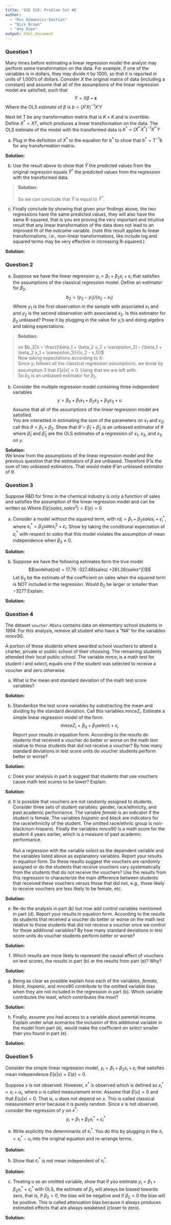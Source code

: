 ```yaml
---
title: 'GSE 520: Problem Set #6'
author: 
  - "Rus Adamovics-Davtian"
  - "Nick Brown"
  - "Amy Ozee"
output: html_document
---
```


### Question 1

Many times before estimating a linear regression model the analyst may perform some transformation on the data.  For example, if one of the variables is in dollars, they may divide it by 1000, so that it is reported in units of 1,000's of dollars.  Consider $X$ the original matrix of data (including a constant) and assume that all of the assumptions of the linear regression model are satisfied, such that 
$$Y = X \beta + \pmb \varepsilon$$
Where the OLS estimate of $\beta$ is $b = (X'X)^{-1}X'Y$

Next let $\text{T}$ be any transformation matrix that is $K \times K$ and is invertible.  
Define $X^* = X \text{T}$, which produces a linear transformation on the data.  The OLS estimate of the model with the transformed data is $b^* = (X^{*'} X^{*})^{-1} X^{*'} Y$

a. Plug in the definition of $X^*$ to the equation for $b^*$ to show that $b^* = \text{T}^{-1} b$ for any transformation matrix.

**Solution:**  
\begin{align*}
X^* = & X \text{T} \\
b^* = & (X^{*'} X^{*})^{-1} X^{*'} Y \\
= & ((X \text{T})' (X \text{T}))^{-1} (X \text{T})' Y \\
= & ((X)'(\text{T})' (X)(\text{T}))^{-1} (X)'(\text{T}) Y \\
= & (X' X)^{-1}(X)'Y ((\text{T})'(\text{T}))^{-1}(\text{T}) \\
= & b (\text{T}')^{-1}(\text{T})^{-1}(\text{T}) \\
= & \text{T}^{-1} b \\
\end{align*}

b. Use the result above to show that $\widehat{Y}$ the predicted values from the original regression equals $\widehat{Y}^*$ the predicted values from the regression with the transformed data.

>**Solution:**  
\begin{align*}
\widehat{Y} = & Xb \\
\widehat{Y}^* = & X^* b^*\\
= & (X \text{T}) (\text{T}^{-1}b) \\
= & X (\text{T} \text{T}^{-1}) b \\
= & X (I) b \\
= & Xb \\
\end{align*}  
So we can conclude that $\widehat{Y}$ is equal to $\widehat{Y}^*$.

c. Finally conclude by showing that given your findings above, the two regressions have the same predicted values, they will also have the same R-squared, that is you are proving the very important and intuitive result that any linear transformation of the data does not lead to an improved fit of the outcome variable. (note this result applies to linear transformations, i.e., non-linear transformations, like include log and squared terms may be very effective in increasing R-squared.)

**Solution:**  
\begin{align*}
SSR = & \sum_{i=1}^{n}(\widehat{y_i} - \bar{y})^{2} \\
SST = & \sum_{i=1}^{n}(y_i - \bar{y})^2 \\
R^{2} = & \frac{SSR}{SST} \\
= & \frac{\sum_{i=1}^{n}(\widehat{y_i} - \bar{y})^{2}}{\sum_{i=1}^{n}(y_i - \bar{y})^2} \\
\end{align*}


### Question 2

a.  Suppose we have the linear regression $y_i =  \beta_1 + \beta_2 x_i + \varepsilon_i$ that satisfies the assumptions of the classical regression model.  Define an estimator for $\beta_2$, 
$$b_2 = (y_2 - y_1) /(x_2 - x_1)$$
Where $y_1$ is the first observation in the sample with associated $x_1$ and and $y_2$ is the second observation with associated $x_2$.  Is this estimator for $\beta_2$ unbiased? Prove it by plugging in the value for $y_i$'s and doing algebra and taking expectations.

>**Solution:**  
\begin{align*}
b_2 = & \frac{(y_2 - y_1)}{(x_2 -x_1)} \\
b_2 = & \frac{(\beta_1 + \beta_2 x_2 + \varepsilon_2) - (\beta_1 + \beta_2 x_1 + \varepsilon_1)}{(x_2 - x_1)} \\
= & \frac{\beta_2 (x_2-x_1) + (\varepsilon_2 - \varepsilon_1)}{x_2 - x_1} \\
= & \beta_2 + \frac{\varepsilon_2 - \varepsilon_1}{x_2 - x_1} \\
\end{align*}  
so $b_2|X = \frac{(\beta_1 + \beta_2 x_2 + \varepsilon_2) - (\beta_1 + \beta_2 x_1 + \varepsilon_1)}{(x_2 - x_1)}$  
Now taking expectations according to X:
\begin{align*}
E[b_2|X] = & E[\frac{(\beta_1 + \beta_2 x_2 + \varepsilon_2) - (\beta_1 + \beta_2 x_1 + \varepsilon_1)}{(x_2 - x_1)} | X] \\
= & E[\beta_2 |X] + E[\frac{\varepsilon_2 - \varepsilon_1}{x_2 - x_1} | X] \\
\end{align*}  
Since $y_i$ follows all the classical regression assumptions, we know by assumption 3 that $E[\varepsilon|x] = 0$. Using that we are left with:
\begin{align*}
E[b_2 |X] = & E[\beta_2 |X] + E[\frac{0 - 0}{x_2 - x_1} | X] \\
= & E[\beta_2 |X] \\
= & \beta_2 \\
\end{align*}  
\begin{align*}
E(b_2) = & E_X[E(b_2)|X] \\
= & E_X (\beta_2) \\
= & \beta_2 \\
\end{align*}
So $b_2$ is an unbiased estimator for $\beta_2$.

b.  Consider the multiple regression model containing three independent variables
$$y = \beta_0 + \beta_1 x_1 + \beta_2 x_2 + \beta_3 x_3 + u$$
Assume that all of the assumptions of the linear regression model are satisfied.  
You are interested in estimating the sum of the parameters on $x_1$ and $x_2$; call this $\theta = \beta_1 + \beta_2$.  Show that $\hat{\theta} = \hat{\beta}_1 + \hat{\beta}_2$ is an unbiased estimator of $\theta$ where $\hat{\beta}_1$ and $\hat{\beta}_2$ are the OLS estimates of a regression of $x_1$, $x_2$, and $x_3$ on $y$.

**Solution:**  
We know from the assumptions of the linear regression model and the previous question that the estimators of $\beta$ are unbiased. Therefore $\hat{\theta}$ is the sum of two unbiased estimators. That would make $\hat{\theta}$ an unbiased estimator of $\theta$. 


### Question 3

Suppose R\&D for firms in the chemical industry is only a function of sales and satisfies the assumption of the linear regression model and can be written as
\begin{align*}
rd_i = \beta_1 + \beta_2 sales_i + \beta_3 sales^2_i + \varepsilon_i
\end{align*}
Where $E(\varepsilon | sales, sales^2) = E(\varepsilon ) = 0$

a. Consider a model without the squared term, with $rd_i = \beta_1 + \beta_2 sales_i + \varepsilon_i^*$, where $\varepsilon_i^* = \beta_3 sales^2_i + \varepsilon_i$.  Show by taking the conditional expectation of $\varepsilon_i^*$ with respect to $sales$ that this model violates the assumption of mean independence when $\beta_3 \neq 0$.

**Solution:** 
\begin{align*}
E[\varepsilon_i^*|sales] = & E[\beta_3 sales^2_i + \varepsilon_i |sales] \\
\end{align*}

b. Suppose we have the following estimates form the true model
$$\widehat{rd} = 17.79 -327.48(sales) +261.26(sales^2)$$
Let $\widetilde{b}_2$ be the estimate of the coefficient on sales when the squared term is NOT included in the regression.  Would $\widetilde{b}_2$ be larger or smaller than $-327$? Explain.

**Solution:** 


### Question 4

The dataset ```voucher.RData``` contains data on elementary school students in 1994. For this analysis, remove all student who have a "NA" for the variables $mnce90$. 

A portion of these students  where awarded school vouchers to attend a charter, private or public school of their choosing.  The remaining students attended their local public school.  The variable $mnce_i$ is a math test for student $i$ and $select_i$ equals one if the student was selected to receive a voucher and zero otherwise.  

a. What is the mean and standard deviation of the math test score variables?

**Solution:** 

b. Standardize the test score variables by substracting the mean and dividing by the standard deviation.  Call this variables $mnceZ_i$. Estimate a simple linear regression model of the form:
$$ mnceZ_i = \beta_0 + \beta_1 select_i + \varepsilon_i$$
Report your results in equation form. According to the results do students that received a voucher do better or worse on the math test relative to those students that did not receive a voucher?  By how many standard deviations in test score units do voucher students perform better or worse?

**Solution:**  


c. Does your analysis in part b suggest that students that use vouchers cause math test scores to be lower?  Explain.

**Solution:**  

d. It is possible that vouchers are not randomly assigned to students.  Consider three sets of student variables: gender, race/ethnicity, and past academic performance.  The variable $female$ is an indicator if the student is female.  The variables $hispanic$ and $black$ are indicators for the race/ethnicity of the student.  The omitted race/ethnic group is non-black/non-hispanic.  Finally the variables $mnce90$ is a math score for the student 4 years earlier, which is a measure of past academic performance.
<br/><br/>
Run a regression with the variable $select$ as the dependent variable and the variables listed above as explanatory variables.  Report your results in equation form.  Do these results suggest the vouchers are randomly assigned or do the students that receive vouchers vary systematically from the students that do not receive the vouchers?  Use the results from this regression to characterize the main difference between students that received these vouchers versus those that did not, e.g., those likely to receive vouchers are less likely to be female, etc. 

**Solution:**  
  

e. Re-do the analysis in part (b) but now add control variables mentioned in part (d).  Report your results in equation form.  According to the results do students that received a voucher do better or worse on the math test relative to those students that did not receive a voucher once we control for these additional variables?  By how many standard deviations in test score units do voucher students perform better or worse?

**Solution:**  


f. Which results are more likely to represent the causal effect of vouchers on test scores, the results in part (b) or the results from part (e)?  Why?

**Solution:** 


g.  Being as clear as possible explain how each of the variables, $female$, $black$, $hispanic$, and $mnce90$ contribute to the omitted variable bias when they are not included in the regression in part (b).  Which variable contributes the least, which contributes the most?

**Solution:**  


h. Finally, assume you had access to a variable about parental income.  Explain under what scenarios the inclusion of this additional variable in the model from part (e), would make the coefficient on $select$ smaller than you found in part (e). 

**Solution:**  



### Question 5

Consider the simple linear regression model, $y_i = \beta_1 + \beta_2 x_i + \varepsilon_i$ that satisfies mean independence $E(\varepsilon | x) = E(\varepsilon) = 0$.  

Suppose $x$ is not observed.  However, $x^*$ is observed which is defined as $x_i^* = x_i + u_i$, where $u$ is called measurement error.  Assume that $E(u)=0$ and that $E(u|x)=0$.  That is, $u$ does not depend on $x$.  This is called classical measurement error because it is purely random.  Since $x$ is not observed, consider the regression of $y$ on $x^*$:
$$y_i = \beta_1 + \beta_2 x_i^* + \varepsilon^*_i$$

a.  Write explicitly the determinants of $\varepsilon^*_i$.  You do this by plugging in the $x_i = x_i^* - u_i$ into the original equation and re-arrange terms.

**Solution:**  


b. Show that $\varepsilon^*_i$ is not mean independent of $x_i^*$.

**Solution:**  


c. Treating $u$ as an omitted variable, show that if you estimate  $y_i = \beta_1 + \beta_2 x_i^* + \varepsilon^*_i$ with OLS, the estimate of $\beta_2$ will always be biased towards zero, that is, if $\beta_2>0$, the bias will be negative and if $\beta_2<0$ the bias will be positive.  This is called attenuation bias because it always produces estimated effects that are always weakened (closer to zero).

**Solution:**  



